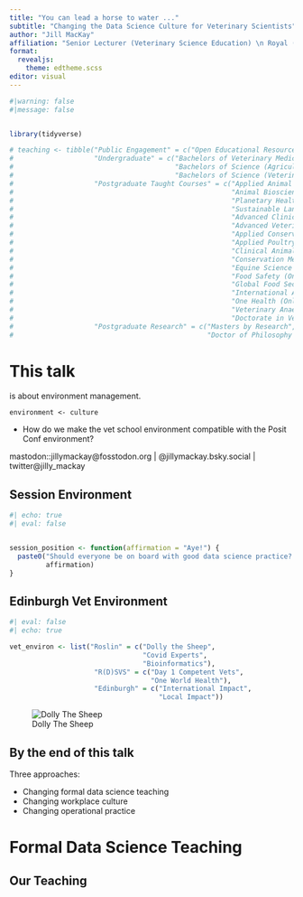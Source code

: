 ```yaml
---
title: "You can lead a horse to water ..."
subtitle: "Changing the Data Science Culture for Veterinary Scientists"
author: "Jill MacKay"
affiliation: "Senior Lecturer (Veterinary Science Education) \n Royal (Dick) School of Veterinary Studies, University of Edinburgh"
format: 
  revealjs:
    theme: edtheme.scss
editor: visual
---
```




```r
#|warning: false
#|message: false


library(tidyverse)

# teaching <- tibble("Public Engagement" = c("Open Educational Resources (MOOCs)"),
#                    "Undergraduate" = c("Bachelors of Veterinary Medicine and Surgery",
#                                        "Bachelors of Science (Agriculture)",
#                                        "Bachelors of Science (Veterinary Science)*"),
#                    "Postgraduate Taught Courses" = c("Applied Animal Behaviour and Animal Welfare (On Campus)",
#                                                      "Animal Biosciences (On Campus)",
#                                                      "Planetary Health (Blended)",
#                                                      "Sustainable Lands and Cities (Blended)",
#                                                      "Advanced Clinical Practice (Online)",
#                                                      "Advanced Veterinary Practice (Online)",
#                                                      "Applied Conservation Genetics with Wildlife Forensics (Online)",
#                                                      "Applied Poultry Science (Online)",
#                                                      "Clinical Animal Behaviour (Online)",
#                                                      "Conservation Medicine (Online)",
#                                                      "Equine Science (Online)",
#                                                      "Food Safety (Online)",
#                                                      "Global Food Security and Nutrition (Online)",
#                                                      "International Animal Welfare, Ethics and Law (Online)",
#                                                      "One Health (Online)",
#                                                      "Veterinary Anaesthesia and Analgesia (Online)",
#                                                      "Doctorate in Veterinary Medicine (Resident)**"),
#                    "Postgraduate Research" = c("Masters by Research",
#                                                "Doctor of Philosophy (PhD)"))

```



# This talk

is about environment management.



`environment <- culture`


- How do we make the vet school environment compatible with the Posit Conf environment?

::: footer
mastodon::jillymackay@fosstodon.org  |  @jillymackay.bsky.social  |  twitter@jilly_mackay
:::


## Session Environment

```r
#| echo: true
#| eval: false


session_position <- function(affirmation = "Aye!") {
  paste0("Should everyone be on board with good data science practice? ", 
         affirmation)
}


```

## Edinburgh Vet Environment

```r
#| eval: false
#| echo: true

vet_environ <- list("Roslin" = c("Dolly the Sheep", 
                                 "Covid Experts", 
                                 "Bioinformatics"),
                     "R(D)SVS" = c("Day 1 Competent Vets", 
                                   "One World Health"),
                     "Edinburgh" = c("International Impact", 
                                     "Local Impact"))

```

![Dolly The Sheep](content/dolly200.png)

## By the end of this talk

Three approaches:

- Changing formal data science teaching
- Changing workplace culture
- Changing operational practice


# Formal Data Science Teaching

## Our Teaching

```r

```